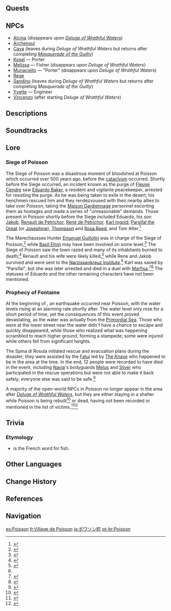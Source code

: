 {{Location Infobox
|image        = Poisson.png
|type         = Subarea
|region       = Fontaine
|area         = Belleau Region
}}
{{Location Intro|description=<p>{{If Self|Poisson|It|Poisson}} is a fishing village in the Belleau Region steeped in history and built from a great ship and a large cavern below sea level. The main base of the [[Spina di Rosula]] is also located here.</p>}}
<!--
==Points of Interest==
{{Locations by Category Table|type=Points of Interest}}
-->
==Quests==
{{Quests by Category List|Poisson Quests|heo=1}}
<!--
==Features==
===Domains===
{{Domains by Category Gallery}}

===Exploration===

===Enemies===
====Normal Bosses====
* {{Enemy|}}

====Elite Enemies====
* {{Enemy|}}

====Common Enemies====
* {{Enemy|}}

===Local Specialties===
* {{Item|}}

===Interactables===

==Puzzles==
===Puzzle Name===
-->
==NPCs==
* [[Alcina]] (disappears upon ''[[Deluge of Wrathful Waters]]'')
* [[Archenoul]]
* [[Cava]] (leaves during ''Deluge of Wrathful Waters'' but returns after completing ''[[Masquerade of the Guilty]]'')
* [[Kosel]] &mdash; Porter
* [[Melissa]] &mdash; Fisher (disappears upon ''Deluge of Wrathful Waters'')
* [[Munaciello]] &mdash; "Porter" (disappears upon ''Deluge of Wrathful Waters'')
* [[Rege]]
* [[Sandino]] (leaves during ''Deluge of Wrathful Waters'' but returns after completing ''Masquerade of the Guilty'')
* [[Yvette]] &mdash; Engineer
* [[Vincenzo]] (after starting ''Deluge of Wrathful Waters'')
<!---
===Vendors===
*
-->

==Descriptions==
{{Description|A quiet town at the foot of [[Mont Automnequi]]. Its residents mostly work in the fishing or underwater salvage industries. Legends say that before the first diluvian period, the town was once a central hub for [[Fontaine]]'s maritime traffic network. Although the change in water levels resulted in the loss of the town's status as a major port, the cozy and warm vibe of the town doubtlessly still attracts many visitors.|[[Expedition]] description}}
{{Description/Viewpoint|Where Dark Tides Echo}}

==Soundtracks==
{{Soundtracks by Category Table|type=location}}

==Lore==
===Siege of Poisson===
The Siege of Poisson was a disastrous moment of bloodshed at Poisson which occurred over 500 years ago, before the [[cataclysm]] occurred. Shortly before the Siege occurred, an incident known as the purge of [[Fleuve Cendre]] saw [[Eduardo Baker]], a resident and vigilante peacekeeper, arrested for resisting the purge. As he was being taken to exile in the desert, his henchmen rescued him and they rendezvoused with their nearby allies to take over Poisson, taking the [[Maison Gardiennage]] personnel escorting them as hostages and made a series of "unreasonable" demands. Those present in Poisson shortly before the Siege included Eduardo, his son [[Jakob]], [[Renault de Petrichor]], [[Rene de Petrichor]], [[Karl Ingold]], [[Parsifal the Great]] (or [[Josephine]]), [[Thompson Reed|Thompson]] and [[Leticia|Rosa Reed]], and Tom Alter.<ref>{{Ref/Weapon|Fleuve Cendre Ferryman}}</ref>

The Marechaussee Hunter [[Emanuel Guillotin]] was in charge of the Siege of Poisson,<ref>{{Ref/Arti|Hunter's Brooch}}</ref> while [[Basil Elton]] may have been involved on some level.<ref>{{Ref/Arti|Veteran's Visage}}</ref> The Siege of Poisson saw the town razed and many of its inhabitants burned to death;<ref name="Forgotten Vessel">{{Ref/Arti|Forgotten Vessel}}</ref> Renault and his wife were likely killed,<ref>{{Ref/Item|Enigmatic Page (II)|quote=Uncle Guillotin, who was with them, is part of the Maison Gardiennage. [...] he still can't be trusted. After all, Father and Mother... It was all the doing of their lackeys and goons...}}</ref> while Rene and Jakob survived and were sent to the [[Narzissenkreuz Institute]].<ref name="Forgotten Vessel" /> Karl was saved by "Parsifal", but she was later arrested and died in a duel with [[Marfisa]].<ref>{{Ref/Weapon|Rightful Reward}}</ref><ref>{{Ref/Arti|Moment of Judgment}}</ref> The statuses of Eduardo and the other remaining characters have not been mentioned.

===Prophecy of Fontaine===
At the beginning of {{Quest|Deluge of Wrathful Waters}}, an earthquake occurred near Poisson, with the water levels rising at an alarming rate shortly after. The water level only rose for a short period of time, yet the consequences of this event proved devastating, as the water was actually from the [[Primordial Sea]]. Those who were at the lower street near the water didn't have a chance to escape and quickly disappeared, while those who realized what was happening scrambled to reach higher ground, forming a stampede; some were injured while others fell from significant heights.

The Spina di Rosula initiated rescue and evacuation plans during the disaster; they were assisted by the [[Fatui]] led by [[The Knave]] who happened to be in the area at the time. In the end, 12 people were recorded to have died in the event, including [[Navia]]'s bodyguards [[Melus]] and [[Silver]] who participated in the rescue operations but were not able to make it back safely; everyone else was said to be safe.<ref>{{Ref/Quest|Deluge of Wrathful Waters}}</ref>

A majority of the open-world NPCs in Poisson no longer appear in the area after ''[[Deluge of Wrathful Waters]]'', but they are either staying in a shelter while Poisson is being rebuilt<ref>{{Ref/NPC|Yvette}}</ref> or dead, having not been recorded or mentioned in the list of victims.<ref>{{Ref/NPC|Rege}}</ref><ref>{{Ref/Quest|Shimmering Memories}}</ref>

==Trivia==
===Etymology===
* {{fr|Poisson}} is the French word for fish.
<!--
==Gallery==
<gallery>

</gallery>

==Video Guides==
{{EVT
|video   = 
|caption = 
}}
-->
==Other Languages==
{{Other Languages
|en      = Poisson
|en_lang = fr
|en_tl   = Fish
|zhs     = 白淞镇
|zhs_rm  = Báisōng-zhèn
|zht     = 白淞鎮
|zht_rm  = Báisōng-zhèn
|zh_tl   = Poisson Village
|ja      = ポワソン{{Rubi|町|ちょう}}
|ja_rm   = Powason-chou<ref>[[Map]], Label: Poisson (Japanese)</ref>
|ja_tl   = Poisson Village
|ko      = 푸아송 마을
|ko_tl   = Poisson Village
|es      = Poisson
|fr      = Village de Poisson
|fr_tl   = Poisson Village
|ru      = Пуассон
|th      = <!--เมือง -->Poisson
|vi      = Thị Trấn Poisson
|vi_tl   = Poisson Town
|de      = Poisson
|id      = Poisson
|pt      = Poisson
|tr      = Poisson
|it      = Poisson
}}

==Change History ==
{{Change History|4.0}}

==References==
{{Reflist}}

==Navigation==
{{Area Navbox|Fontaine}}

[[es:Poisson]]
[[fr:Village de Poisson]]
[[ja:ポワソン町]]
[[pt-br:Poisson]]